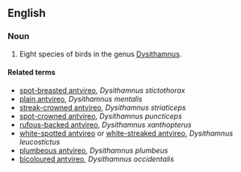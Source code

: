 ==English==

===Noun===
{{en-noun}}

# Eight species of birds in the genus [[Dysithamnus]].

====Related terms====
* [[spot-breasted antvireo]], ''Dysithamnus stictothorax''
* [[plain antvireo]], ''Dysithamnus mentalis''
* [[streak-crowned antvireo]], ''Dysithamnus striaticeps''
* [[spot-crowned antvireo]], ''Dysithamnus puncticeps''
* [[rufous-backed antvireo]], ''Dysithamnus xanthopterus''
* [[white-spotted antvireo]] or [[white-streaked antvireo]], ''Dysithamnus leucostictus''
* [[plumbeous antvireo]], ''Dysithamnus plumbeus''
* [[bicoloured antvireo]], ''Dysithamnus occidentalis''